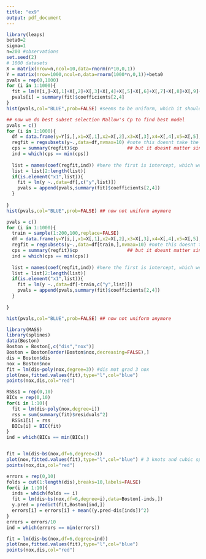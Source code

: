 ```yaml
---
title: "ex9"
output: pdf_document
---
```


```r
library(leaps)
beta0=2
sigma=1
n=200 #observations
set.seed(2)
# 1000 datasets
X = matrix(nrow=n,ncol=10,data=rnorm(n*10,0,1))
Y = matrix(nrow=1000,ncol=n,data=rnorm(1000*n,0,1))+beta0
pvals = rep(0,1000)
for (i in 1:1000){
  fit = lm(Y[i,]~X[,1]+X[,2]+X[,3]+X[,4]+X[,5]+X[,6]+X[,7]+X[,8]+X[,9]+X[,10])
  pvals[i] = summary(fit)$coefficients[2,4]
}
hist(pvals,col="BLUE",prob=FALSE) #seems to be uniform, which it should be

## now we do best subset selection Mallow's Cp to find best model
pvals = c()
for (i in 1:1000){
  df = data.frame(y=Y[i,],x1=X[,1],x2=X[,2],x3=X[,3],x4=X[,4],x5=X[,5],x6=X[,6],x7=X[,7],x8=X[,8],x9=X[,9],x10=X[,10])
  regfit = regsubsets(y~.,data=df,nvmax=10) #note this doesnt take the empty model into account
  cps = summary(regfit)$cp                  ## but it doesnt matter since only record p value if contains x1
  ind = which(cps == min(cps))
  
  list = names(coef(regfit,ind)) #here the first is intercept, which we dont want
  list = list[2:length(list)]
  if(is.element("x1",list)){
    fit = lm(y ~.,data=df[,c("y",list)])
    pvals = append(pvals,summary(fit)$coefficients[2,4])
  }
  
}
hist(pvals,col="BLUE",prob=FALSE) ## now not uniform anymore

pvals = c()
for (i in 1:1000){
  train = sample(1:200,100,replace=FALSE)
  df = data.frame(y=Y[i,],x1=X[,1],x2=X[,2],x3=X[,3],x4=X[,4],x5=X[,5],x6=X[,6],x7=X[,7],x8=X[,8],x9=X[,9],x10=X[,10])
  regfit = regsubsets(y~.,data=df[train,],nvmax=10) #note this doesnt take the empty model into account
  cps = summary(regfit)$cp                  ## but it doesnt matter since only record p value if contains x1
  ind = which(cps == min(cps))
  
  list = names(coef(regfit,ind)) #here the first is intercept, which we dont want
  list = list[2:length(list)]
  if(is.element("x1",list)){
    fit = lm(y ~.,data=df[-train,c("y",list)])
    pvals = append(pvals,summary(fit)$coefficients[2,4])
  }
  
}

hist(pvals,col="BLUE",prob=FALSE) ## now not uniform anymore


```



```r
library(MASS)
library(splines)
data(Boston)
Boston = Boston[,c("dis","nox")]
Boston = Boston[order(Boston$nox,decreasing=FALSE),]
dis = Boston$dis
nox = Boston$nox
fit = lm(dis~poly(nox,degree=3)) #dis mot grad 3 nox
plot(nox,fitted.values(fit),type="l",col="blue")
points(nox,dis,col="red")

RSSs1 = rep(0,10)
BICs = rep(0,10)
for(i in 1:10){
  fit = lm(dis~poly(nox,degree=i))
  rss = sum(summary(fit)$residuals^2)
  RSSs1[i] = rss
  BICs[i] = BIC(fit)
}
ind = which(BICs == min(BICs))


fit = lm(dis~bs(nox,df=6,degree=3))
plot(nox,fitted.values(fit),type="l",col="blue") # 3 knots and cubic spline (default)
points(nox,dis,col="red")

errors = rep(0,10)
folds = cut(1:length(dis),breaks=10,labels=FALSE)
for(i in 1:10){
  inds = which(folds == i)
  fit = lm(dis~bs(nox,df=6,degree=i),data=Boston[-inds,])
  y.pred = predict(fit,Boston[ind,])
  errors[i] = errors[i] + mean((y.pred-dis[inds])^2)
}
errors = errors/10
ind = which(errors == min(errors))

fit = lm(dis~bs(nox,df=6,degree=ind))
plot(nox,fitted.values(fit),type="l",col="blue")
points(nox,dis,col="red")

```

